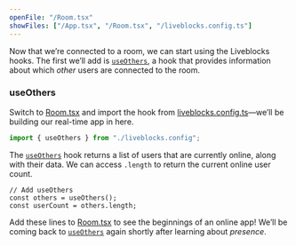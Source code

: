 ```yaml
---
openFile: "/Room.tsx"
showFiles: ["/App.tsx", "/Room.tsx", "/liveblocks.config.ts"]
---
```


Now that we’re connected to a room, we can start using the Liveblocks hooks. The
first we’ll add is [`useOthers`][], a hook that provides information about which
_other_ users are connected to the room.

### useOthers

Switch to [Room.tsx][] and import the hook from [liveblocks.config.ts][]—we’ll
be building our real-time app in here.

```ts highlight="3"
import { useOthers } from "./liveblocks.config";
```

The [`useOthers`][] hook returns a list of users that are currently online,
along with their data. We can access `.length` to return the current online user
count.

```tsx
// Add useOthers
const others = useOthers();
const userCount = others.length;
```

Add these lines to [Room.tsx][] to see the beginnings of an online app! We’ll be
coming back to [`useOthers`][] again shortly after learning about _presence_.

[`useOthers`]: /docs/api-reference/liveblocks-react#useOthers
[liveblocks.config.ts]: #/liveblocks.config.ts
[App.tsx]: #/App.tsx
[Room.tsx]: #/Room.tsx
